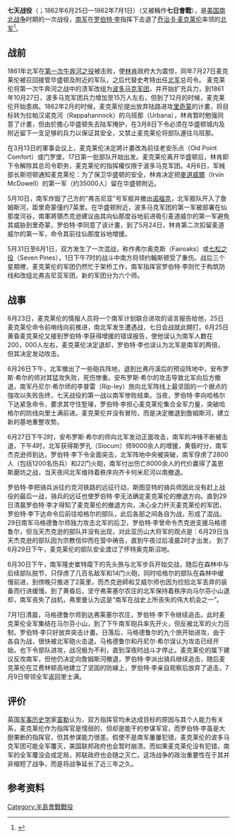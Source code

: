 {{onesource|time=2015-04-04T07:13:03+00:00}}
{{Infobox military conflict
   |conflict    = 七日会战
   |image       = [[File:McClellan+Lee.jpg|290px]]
   |caption     = 乔治·B·麦克莱伦（左）和羅伯特·李（右）
   |partof      = 美国南北战争的一部分
   |date        = 1862年6月25日{{spaced ndash}}1862年7月1日
   |place       = 弗吉尼亚州的[[漢諾威縣_(維吉尼亞州)|汉诺威县]]和[[亨利科县|亨利科县]]
   |result      = 南军胜利
   |combatant1  = {{flagicon|USA|1861}} [[美利坚合众国|美利坚合众国]] 
   |combatant2  = {{flagicon|CSA|1861}} [[美利坚邦联|美利坚邦联]]
   |units1      = [[波多马克军团|波多马克军团]]
   |units2      = [[北弗吉尼亚军团|北弗吉尼亚军团]]
   |commander1  = [[乔治·B·麦克莱伦|乔治·B·麦克莱伦]]
   |commander2  = [[羅伯特·李|羅伯特·李]]
   |strength1   = 105，500{{r|富勒01|page1=28}}
   |strength2   = 85,500{{r|富勒01|page1=28}}
   |casualties1 = '''15,849''' （其中6，053人失踪）{{r|富勒01|page1=36、37、38}}
   |casualties2 = '''19,739'''{{r|富勒01|page1=36、37、38}}
  }}
{{Campaignbox Peninsula Campaign}}

'''七天战役'''（{{lang-en|Seven Days Battles}}；1862年6月25日—1862年7月1日）（又被稱作'''七日會戰'''），是[[美国|美国]][[南北战争|南北战争]]时期的一次战役，[[南军|南军]]在[[罗伯特·李|罗伯特·李]]指挥下击退了[[乔治·B·麦克莱伦|乔治·B·麦克莱伦]]率领的[[北军|北军]]<ref name="富勒01">{{cite book|author=J·F·C·富勒 钮先钟译|title=西洋世界军事史Ⅲ|year=2004年5月|publisher=广西师范大学出版社|isbn=9787563345816}}</ref>。

==战前==
1861年北军在[[第一次马纳沙斯之役|第一次牛奔河之役]]被击败，使[[林肯|林肯]]政府大为震惊，同年7月27日麦克莱伦被召回接管华盛顿及附近的军队，之后代替史考特出任[[联邦军|北军]]总司令。
麦克莱伦将第一次牛奔河之战中的溃军改组为[[波多马克军团|波多马克军团]]，并开始扩充兵力，到1861年10月27日，波多马克军团兵力增加至15万人左右，{{r|富勒01|page1=19}}但到了12月的时候，麦克莱伦开始患病{{r|富勒01|page1=19}}。1862年2月的时候，麦克莱伦提出放弃陆路进攻[[里士满|里奇蒙]]的计畫，将目标转为拉帕汉诺克河（Rappahannock）的乌班那（Urbana），林肯暂时勉强同意了计畫，但由於擔心华盛顿失去陆军掩护，在3月8日下令必须在华盛顿城内及附近留下一支足够的兵力以保证其安全，又禁止麦克莱伦将部队運往乌班那。{{r|富勒01|page1=20}}

在3月13日的軍事会议上，麦克莱伦决定將计畫改為前往老安乐点（Old Point Comfort）或门罗堡，17日第一批部队开始出发。{{r|富勒01|page1=21}}麦克莱伦离开华盛顿后，林肯即下令解除其总司令职务，麦克莱伦的指挥權仅限于波多马克军团。{{r|富勒01|page1=21}}4月6日，军械部长斯坦顿通知麦克莱伦：为了保卫华盛顿的安全，林肯决定把[[歐文·麥克道爾|麥道威爾]]（Irvin McDowell）的第一军（约35000人）留在华盛顿附近。{{r|富勒01|page1=22}}

5月10日，南军炸毁了己方的“弗吉尼亚”号军舰并撤出[[诺福克|诺福克]]，北军舰队开入了詹姆斯河，距里奇蒙僅约7英里。{{r|富勒01|page1=21}}在华盛顿附近，波多马克军团的第一军被部署在仙那度河谷，南軍將領杰克逊建议由其向仙那度谷地前进吸引麦道威尔的第一军避免其威胁到里奇蒙，罗伯特·李同意了该计畫，到了5月24日，林肯第二次扣留麦道威尔的第一军，命令其前往仙那度谷地增援。{{r|富勒01|page1=23}}

5月31日至6月1日，双方发生了一次混战，称作弗尔奥克斯（Fairoaks）或[[七松之役|七松之役]]（Seven Pines），1日下午7时的战斗中南方将领约翰斯顿受了重伤。{{r|富勒01|page1=24}}战后三个星期裡，麦克莱伦的军团仍然忙于架桥工作，南军指挥官罗伯特·李则忙于构筑防线和改组北弗吉尼亚军团，新的军团分为六个师。{{r|富勒01|page1=25}}

== 战事 ==

6月23日，麦克莱伦的情报人员将一个南军计划联合进攻的谣言报告给他，25日麦克莱伦命令前哨线向前推进，南北军发生遭遇战，七日会战就此開打。{{r|富勒01|page1=28}}6月25日黄昏麦克莱伦又接到罗伯特·李获得增援的错误报告，使他误认为南军人数在200，000人左右，麦克莱伦决定退却，罗伯特·李也误认为北军是南军的两倍，但其决定发动攻击。{{r|富勒01|page1=28}}

6月26日下午，北军撤出了一些砲兵阵地，退到比弗丹溪后的预设阵地中，安布罗斯·希尔的师对其猛攻失败，死伤惨重。安布罗斯·希尔的攻击导致北军向后方撤退，南军丹尼尔·希尔师的李普雷（Rip-ley）旅向北军阵线上最坚固的一个据点的強攻以失败告终，七天战役的第一战以南军惨败结束。当夜，罗伯特·李向哈格尔下达紧急命令，要求其守住堑壕，罗伯特·李担心麦克莱伦集合全军力量，突破哈格尔的防线向里士满前进。{{r|富勒01|page1=30}}麦克莱伦并没有冒险，而是决定撤退到詹姆斯河，建立新的基地重整攻势。

6月27日下午2时，安布罗斯·希尔的师向北军发动正面攻击，南军的冲锋不断被击退，下午4时，北军获得斯罗孔（Slocum）师9000余人的增援，黄昏时分，南军杰克逊师到达，罗伯特·李下令全面突击，北军阵地中央被突破，南军俘虏了2800人（包括1200名伤兵）和22门火砲，南军付出伤亡8000余人的代价赢得了盖恩斯磨坊之战，当天夜间北军维持着秩序向齐卡何米尼河以南撤退。{{r|富勒01|page1=30–31}}

罗伯特·李把骑兵派往约克河铁路的远征行动，斯图亚特的骑兵师因此没有赶上战役的最后一战，骑兵的远征也使罗伯特·李无法确定麦克莱伦的撤退方向。直到29日清晨罗伯特·李才得知了麦克莱伦的撤退方向，决心全力歼灭麦克莱伦的军团，罗伯特·李下达命令后前往哈格尔的部队，此后各部之间各自为战，形成了混战。29日南军马格德鲁尔师独力攻击北军的后卫，罗伯特·李曾命令杰克逊支援马格德鲁尔，但当天杰克逊的部队并没有出现，对此亚历山大将军的观点是：6月29日当天杰克逊的部队因为宗教信仰而在营中祷告，直到午夜过后凌晨2时才出发，{{r|富勒01|page1=34}}
到了6月29日下午，麦克莱伦的部队安全渡过了怀特奥克斯沼地。{{r|富勒01|page1=33}}

6月30日下午，南军隆史崔特麾下的先头旅与北军步兵开始交战，{{r|富勒01|page1=35}}随后在森林中与后续部队脱节，只俘虏了几百名敌军和14门火砲，同时哈格尔的部队在森林中缓慢前进，到傍晚只推进了2英里，而杰克逊師和艾威尔师也因为捡拾北军丢弃的装备而行进缓慢。到了黄昏后，坚守弗莱塞尔农庄的北军保持着秩序向马尔芬小山退却，南军丧失了战机，弗里曼认为这是“南军在战史上所丧失的伟大机会之一”。{{r|富勒01|page1=36–38}}

7月1日清晨，马格德鲁尔师到达弗莱塞尔农庄，罗伯特·李下令继续追击。此时麦克莱伦全军集结在马尔芬小山，到了下午南军砲兵率先开火，但反被北军的火力压制，罗伯特·李只好放弃突击计畫。日落后，马格德鲁尔的九个旅开始进攻，由于各自为战，很快被北军砲火击退，马格德鲁尔和丹尼尔·希尔误认为攻击已经开始，也下令部队进攻，战况极为不利，直到深夜时战斗才停止。麦克莱伦的属下建议反攻南军，但他仍决定向詹姆斯河撤退，罗伯特·李派出骑兵继续追击，随后麦克莱伦在艾费林顿高地建立了坚固的防線上，罗伯特·李亲自观察后放弃了追击，7月9日带领全军返回里士满。{{r|富勒01|page1=42}}

== 评价 ==
英国[[军事历史学|军事历史学]]家[[约翰·弗雷德里克·查尔斯·富勒|富勒]]认为，双方指挥官均未达成目标的原因与其个人能力有关系，麦克莱伦作为指挥官是懦弱的，但却是能干的参谋军官，而罗伯特·李虽是大胆果断的指挥官，但其参谋能力很差。假使不是南军屢屢犯错，麦克莱伦的波多马克军团可能全军覆灭，美国联邦政府也会暂时崩溃。而如果麦克莱伦没有犯错，南军的全军覆没会成定局，邦联政府也会随之灭亡。这场战争的政治重要性在于其并非缩短了战争，而是将战争延长了近三年之久。{{r|富勒01|page1=42–43}}

==参考资料==
{{Reflist}}


[[Category:半島會戰戰役|Category:半島會戰戰役]]